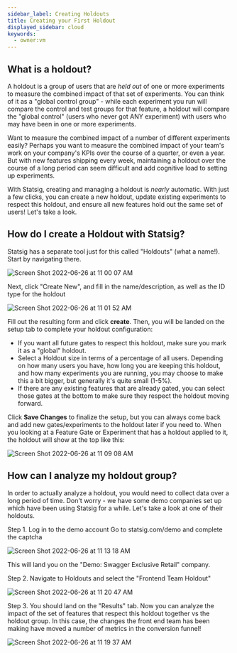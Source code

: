 ```yaml
---
sidebar_label: Creating Holdouts
title: Creating your First Holdout
displayed_sidebar: cloud
keywords:
  - owner:vm
---
```


## What is a holdout?

A holdout is a group of users that are _held out_ of one or more experiments to measure the combined impact of that set of experiments. You can think of it as a "global control group" - while each experiment you run will compare the control and test groups for that feature, a holdout will compare the "global control" (users who never got ANY experiment) with users who may have been in one or more experiments.

Want to measure the combined impact of a number of different experiments easily? Perhaps you want to measure the combined impact of your team's work on your company's KPIs over the course of a quarter, or even a year. But with new features shipping every week, maintaining a holdout over the course of a long period can seem difficult and add cognitive load to setting up experiments.

With Statsig, creating and managing a holdout is _nearly_ automatic. With just a few clicks, you can create a new holdout, update existing experiments to respect this holdout, and ensure all new features hold out the same set of users! Let's take a look.

## How do I create a Holdout with Statsig?

Statsig has a separate tool just for this called "Holdouts" (what a name!). Start by navigating there.

![Screen Shot 2022-06-26 at 11 00 07 AM](https://user-images.githubusercontent.com/74584483/175827709-a145aa12-fd21-4262-bb5a-68de2723def4.png)

Next, click "Create New", and fill in the name/description, as well as the ID type for the holdout

![Screen Shot 2022-06-26 at 11 01 52 AM](https://user-images.githubusercontent.com/74584483/175827771-54271830-7a06-4a35-9419-b2f5aedb9b2d.png)

Fill out the resulting form and click **create**.  Then, you will be landed on the setup tab to complete your holdout configuration:

- If you want all future gates to respect this holdout, make sure you mark it as a "global" holdout.
- Select a Holdout size in terms of a percentage of all users. Depending on how many users you have, how long you are keeping this holdout,
  and how many experiments you are running, you may choose to make this a bit bigger, but generally it's quite small (1-5%).
- If there are any existing features that are already gated, you can select those gates at the bottom to make sure they respect the holdout moving forward.

Click **Save Changes** to finalize the setup, but you can always come back and add new gates/experiments to the holdout later if you need to.  When you looking at a Feature Gate or Experiment that has a holdout applied to it, the holdout will show at the top like this:

![Screen Shot 2022-06-26 at 11 09 08 AM](https://user-images.githubusercontent.com/74584483/175828076-15d18109-762f-4cfe-917c-f0bb62fd34a3.png)

## How can I analyze my holdout group?

In order to actually analyze a holdout, you would need to collect data over a long period of time. Don't worry - we have some demo companies set up
which have been using Statsig for a while. Let's take a look at one of their holdouts.

Step 1. Log in to the demo account
Go to statsig.com/demo and complete the captcha

![Screen Shot 2022-06-26 at 11 13 18 AM](https://user-images.githubusercontent.com/74584483/175828212-195bf828-9185-4351-a130-c6ce372f4598.png)

This will land you on the "Demo: Swagger Exclusive Retail" company.

Step 2. Navigate to Holdouts and select the "Frontend Team Holdout"

![Screen Shot 2022-06-26 at 11 20 47 AM](https://user-images.githubusercontent.com/74584483/175828519-58be7c3b-9f07-4f70-b695-e0fc1cc93fd0.png)

Step 3. You should land on the "Results" tab.  Now you can analyze the impact of the set of features that respect this holdout together vs the holdout group. In this case, the changes the front end team has been making have moved a number of metrics in the conversion funnel!

![Screen Shot 2022-06-26 at 11 19 37 AM](https://user-images.githubusercontent.com/74584483/175828491-92f6eed6-81fa-4faa-8c69-0a7b2cb40f65.png)

